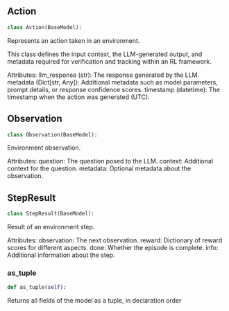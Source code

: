 <a id="camel.environments.models"></a>

<a id="camel.environments.models.Action"></a>

## Action

```python
class Action(BaseModel):
```

Represents an action taken in an environment.

This class defines the input context, the LLM-generated output, and
metadata required for verification and tracking within an RL
framework.

Attributes:
llm_response (str): The response generated by the LLM.
metadata (Dict[str, Any]): Additional metadata such as model
parameters, prompt details, or response confidence scores.
timestamp (datetime): The timestamp when the action was
generated (UTC).

<a id="camel.environments.models.Observation"></a>

## Observation

```python
class Observation(BaseModel):
```

Environment observation.

Attributes:
question: The question posed to the LLM.
context: Additional context for the question.
metadata: Optional metadata about the observation.

<a id="camel.environments.models.StepResult"></a>

## StepResult

```python
class StepResult(BaseModel):
```

Result of an environment step.

Attributes:
observation: The next observation.
reward: Dictionary of reward scores for different aspects.
done: Whether the episode is complete.
info: Additional information about the step.

<a id="camel.environments.models.StepResult.as_tuple"></a>

### as_tuple

```python
def as_tuple(self):
```

Returns all fields of the model as a tuple, in declaration order
